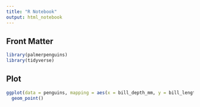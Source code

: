 ```yaml
---
title: "R Notebook"
output: html_notebook
---
```


## Front Matter
```r
library(palmerpenguins)
library(tidyverse)
```

## Plot
```r
ggplot(data = penguins, mapping = aes(x = bill_depth_mm, y = bill_length_mm, color = species)) + 
  geom_point()
```



